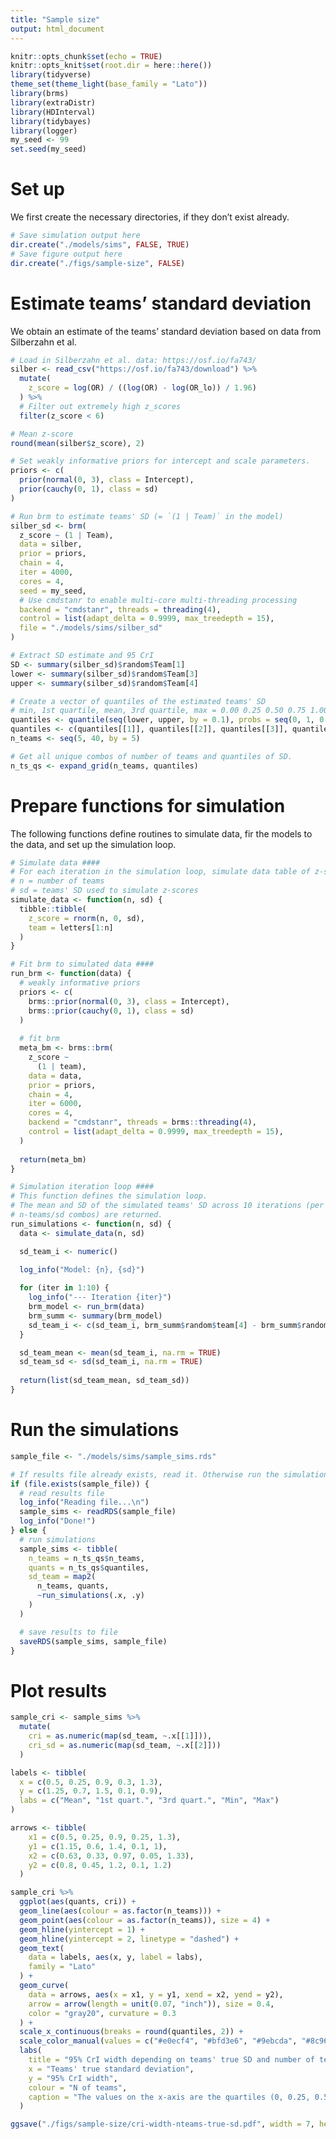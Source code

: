 ```yaml
---
title: "Sample size"
output: html_document
---
```


```r
knitr::opts_chunk$set(echo = TRUE)
knitr::opts_knit$set(root.dir = here::here())
library(tidyverse)
theme_set(theme_light(base_family = "Lato"))
library(brms)
library(extraDistr)
library(HDInterval)
library(tidybayes)
library(logger)
my_seed <- 99
set.seed(my_seed)
```

# Set up

We first create the necessary directories, if they don't exist already.

```r
# Save simulation output here
dir.create("./models/sims", FALSE, TRUE)
# Save figure output here
dir.create("./figs/sample-size", FALSE)
```

# Estimate teams' standard deviation

We obtain an estimate of the teams' standard deviation based on data from Silberzahn et al.

```r
# Load in Silberzahn et al. data: https://osf.io/fa743/
silber <- read_csv("https://osf.io/fa743/download") %>%
  mutate(
    z_score = log(OR) / ((log(OR) - log(OR_lo)) / 1.96)
  ) %>%
  # Filter out extremely high z_scores
  filter(z_score < 6)

# Mean z-score
round(mean(silber$z_score), 2)

# Set weakly informative priors for intercept and scale parameters.
priors <- c(
  prior(normal(0, 3), class = Intercept),
  prior(cauchy(0, 1), class = sd)
)

# Run brm to estimate teams' SD (= `(1 | Team)` in the model)
silber_sd <- brm(
  z_score ~ (1 | Team),
  data = silber,
  prior = priors,
  chain = 4,
  iter = 4000,
  cores = 4,
  seed = my_seed,
  # Use cmdstanr to enable multi-core multi-threading processing
  backend = "cmdstanr", threads = threading(4),
  control = list(adapt_delta = 0.9999, max_treedepth = 15),
  file = "./models/sims/silber_sd"
)

# Extract SD estimate and 95 CrI
SD <- summary(silber_sd)$random$Team[1]
lower <- summary(silber_sd)$random$Team[3]
upper <- summary(silber_sd)$random$Team[4]

# Create a vector of quantiles of the estimated teams' SD
# min, 1st quartile, mean, 3rd quartile, max = 0.00 0.25 0.50 0.75 1.00
quantiles <- quantile(seq(lower, upper, by = 0.1), probs = seq(0, 1, 0.25),  na.rm = FALSE)
quantiles <- c(quantiles[[1]], quantiles[[2]], quantiles[[3]], quantiles[[4]], quantiles[[5]])
n_teams <- seq(5, 40, by = 5)

# Get all unique combos of number of teams and quantiles of SD.
n_ts_qs <- expand_grid(n_teams, quantiles)
```

# Prepare functions for simulation

The following functions define routines to simulate data, fir the models to the data, and set up the simulation loop.

```r
# Simulate data ####
# For each iteration in the simulation loop, simulate data table of z-scores
# n = number of teams
# sd = teams' SD used to simulate z-scores
simulate_data <- function(n, sd) {
  tibble::tibble(
    z_score = rnorm(n, 0, sd),
    team = letters[1:n]
  )
}

# Fit brm to simulated data ####
run_brm <- function(data) {
  # weakly informative priors
  priors <- c(
    brms::prior(normal(0, 3), class = Intercept),
    brms::prior(cauchy(0, 1), class = sd)
  )
  
  # fit brm
  meta_bm <- brms::brm(
    z_score ~
      (1 | team),
    data = data,
    prior = priors,
    chain = 4,
    iter = 6000,
    cores = 4,
    backend = "cmdstanr", threads = brms::threading(4),
    control = list(adapt_delta = 0.9999, max_treedepth = 15),
  )
  
  return(meta_bm)
}

# Simulation iteration loop ####
# This function defines the simulation loop.
# The mean and SD of the simulated teams' SD across 10 iterations (per
# n-teams/sd combos) are returned.
run_simulations <- function(n, sd) {
  data <- simulate_data(n, sd)

  sd_team_i <- numeric()
  
  log_info("Model: {n}, {sd}")

  for (iter in 1:10) {
    log_info("--- Iteration {iter}")
    brm_model <- run_brm(data)
    brm_summ <- summary(brm_model)
    sd_team_i <- c(sd_team_i, brm_summ$random$team[4] - brm_summ$random$team[3]) 
  }

  sd_team_mean <- mean(sd_team_i, na.rm = TRUE)
  sd_team_sd <- sd(sd_team_i, na.rm = TRUE)
  
  return(list(sd_team_mean, sd_team_sd))
}
```

# Run the simulations

```r
sample_file <- "./models/sims/sample_sims.rds"

# If results file already exists, read it. Otherwise run the simulations.
if (file.exists(sample_file)) {
  # read results file
  log_info("Reading file...\n")
  sample_sims <- readRDS(sample_file)
  log_info("Done!")
} else {
  # run simulations
  sample_sims <- tibble(
    n_teams = n_ts_qs$n_teams,
    quants = n_ts_qs$quantiles,
    sd_team = map2(
      n_teams, quants,
      ~run_simulations(.x, .y)
    )
  )

  # save results to file
  saveRDS(sample_sims, sample_file)
}
```

# Plot results

```r
sample_cri <- sample_sims %>%
  mutate(
    cri = as.numeric(map(sd_team, ~.x[[1]])),
    cri_sd = as.numeric(map(sd_team, ~.x[[2]]))
  )

labels <- tibble(
  x = c(0.5, 0.25, 0.9, 0.3, 1.3),
  y = c(1.25, 0.7, 1.5, 0.1, 0.9),
  labs = c("Mean", "1st quart.", "3rd quart.", "Min", "Max")
)

arrows <- tibble(
    x1 = c(0.5, 0.25, 0.9, 0.25, 1.3),
    y1 = c(1.15, 0.6, 1.4, 0.1, 1),
    x2 = c(0.63, 0.33, 0.97, 0.05, 1.33),
    y2 = c(0.8, 0.45, 1.2, 0.1, 1.2)
  )

sample_cri %>%
  ggplot(aes(quants, cri)) +
  geom_line(aes(colour = as.factor(n_teams))) +
  geom_point(aes(colour = as.factor(n_teams)), size = 4) +
  geom_hline(yintercept = 1) +
  geom_hline(yintercept = 2, linetype = "dashed") +
  geom_text(
    data = labels, aes(x, y, label = labs),
    family = "Lato"
  ) +
  geom_curve(
    data = arrows, aes(x = x1, y = y1, xend = x2, yend = y2),
    arrow = arrow(length = unit(0.07, "inch")), size = 0.4,
    color = "gray20", curvature = 0.3
  ) +
  scale_x_continuous(breaks = round(quantiles, 2)) +
  scale_color_manual(values = c("#e0ecf4", "#bfd3e6", "#9ebcda", "#8c96c6", "#8c6bb1", "#88419d", "#810f7c", "#4d004b")) +
  labs(
    title = "95% CrI width depending on teams' true SD and number of teams",
    x = "Teams' true standard deviation",
    y = "95% CrI width",
    colour = "N of teams",
    caption = "The values on the x-axis are the quartiles (0, 0.25, 0.5, 0.75, 1)\nof the estimated teams' SD from Silberzahn et al."
  )

ggsave("./figs/sample-size/cri-width-nteams-true-sd.pdf", width = 7, height = 5, device = cairo_pdf)
```

